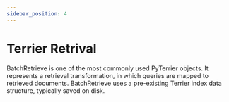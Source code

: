```yaml
---
sidebar_position: 4
---
```



# Terrier Retrival

<InteractiveFeature />

BatchRetrieve is one of the most commonly used PyTerrier objects. It represents a retrieval transformation, in which queries are mapped to retrieved documents. BatchRetrieve uses a pre-existing Terrier index data structure, typically saved on disk.